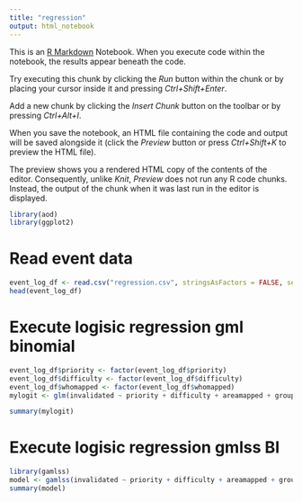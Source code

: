 ---
title: "regression"
output: html_notebook
---

This is an [R Markdown](http://rmarkdown.rstudio.com) Notebook. When you execute code within the notebook, the results appear beneath the code. 

Try executing this chunk by clicking the *Run* button within the chunk or by placing your cursor inside it and pressing *Ctrl+Shift+Enter*. 

Add a new chunk by clicking the *Insert Chunk* button on the toolbar or by pressing *Ctrl+Alt+I*.

When you save the notebook, an HTML file containing the code and output will be saved alongside it (click the *Preview* button or press *Ctrl+Shift+K* to preview the HTML file).

The preview shows you a rendered HTML copy of the contents of the editor. Consequently, unlike *Knit*, *Preview* does not run any R code chunks. Instead, the output of the chunk when it was last run in the editor is displayed.


```{r}
library(aod)
library(ggplot2)
```

# Read event data
```{r}
event_log_df <- read.csv("regression.csv", stringsAsFactors = FALSE, sep = ",")
head(event_log_df)
```

# Execute logisic regression gml binomial
```{r}
event_log_df$priority <- factor(event_log_df$priority)
event_log_df$difficulty <- factor(event_log_df$difficulty)
event_log_df$whomapped <- factor(event_log_df$whomapped)
mylogit <- glm(invalidated ~ priority + difficulty + areamapped + group + whomapped + durationvalidationper, data = event_log_df, family = "binomial")
```

```{r}
summary(mylogit)
```
# Execute logisic regression gmlss BI
```{r}
library(gamlss)
model <- gamlss(invalidated ~ priority + difficulty + areamapped + group + whomapped + durationvalidationper, data = event_log_df, family = BI())
summary(model)
```



